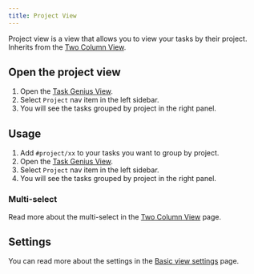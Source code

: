 ```yaml
---
title: Project View
---
```



Project view is a view that allows you to view your tasks by their project. Inherits from the [Two Column View](/docs/task-view/custom-view/two-column-view).

<VersionCallout version="7.0.0" />

## Open the project view

1. Open the [Task Genius View](/docs/task-view).
2. Select `Project` nav item in the left sidebar.
3. You will see the tasks grouped by project in the right panel.

## Usage

1. Add `#project/xx` to your tasks you want to group by project.
2. Open the [Task Genius View](/docs/task-view).
3. Select `Project` nav item in the left sidebar.
4. You will see the tasks grouped by project in the right panel.

### Multi-select

Read more about the multi-select in the [Two Column View](/docs/task-view/custom-view/two-column-view#multi-select) page.

## Settings

You can read more about the settings in the [Basic view settings](/docs/task-view/basic-view-settings#basic-settings) page.

